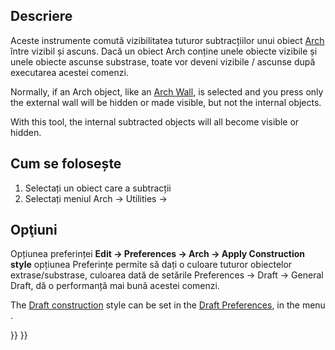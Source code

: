 <languages/>

{{Docnav
|[[Arch_ToggleIfcBrepFlag|ToggleIfcBrepFlag]]
|[[Arch_Survey|Survey]]
|[[BIM_Workbench|BIM]]
|IconL=Arch_ToggleIfcBrepFlag.svg
|IconR=Arch_Survey.svg
|IconC=Workbench_BIM.svg
}}

{{VeryImportantMessage|THIS COMMAND IS PART OF THE INTEGRATED [[BIM_Workbench|BIM WORKBENCH]] IN V1.0<br>
This page has been updated for that version.}}

<div class="mw-translate-fuzzy">
{{GuiCommand|Name=Arch ToggleSubs|Workbenches=[[Arch_Workbench/ro|Arch]]|MenuLocation=Arch → Utilities → Toggle Subcomponents|Shortcut=‏‎|SeeAlso=}}
</div>

<span id="Description"></span>
==Descriere==

<div class="mw-translate-fuzzy">
Aceste instrumente comută vizibilitatea tuturor subtracțiilor unui obiect [[Arch_Workbench/ro | Arch]] între vizibil și ascuns. Dacă un obiect Arch conține unele obiecte vizibile și unele obiecte ascunse substrase, toate vor deveni vizibile / ascunse după executarea acestei comenzi.
</div>

Normally, if an Arch object, like an [[Arch_Wall|Arch Wall]], is selected and you press {{KEY|Space}} only the external wall will be hidden or made visible, but not the internal objects.

With this tool, the internal subtracted objects will all become visible or hidden.

<span id="Usage"></span>
<div class="mw-translate-fuzzy">
== Cum se folosește ==
</div>

<div class="mw-translate-fuzzy">
# Selectați un obiect care a subtracții
# Selectați meniul Arch → Utilities → {{KEY|[[Image:Arch_ToggleSubs‏‎.svg|16px]] [[Arch_ToggleSubs‏‎|Toggle Subcomponents‏‎]]}}
</div>

<span id="Options"></span>
== Opţiuni ==

<div class="mw-translate-fuzzy">
Opțiunea preferinței '''Edit -> Preferences → Arch → Apply Construction style''' opțiunea Preferințe permite să dați o culoare tuturor obiectelor extrase/substrase, culoarea dată de setările  Preferences → Draft → General Draft, dă o performanță mai bună acestei comenzi.
</div>

The [[Draft_ToggleConstructionMode|Draft construction]] style can be set in the [[Draft_Preferences|Draft Preferences]], in the menu {{MenuCommand|Preferences → Draft → General Draft}}.


{{Docnav
|[[Arch_ToggleIfcBrepFlag|ToggleIfcBrepFlag]]
|[[Arch_Survey|Survey]]
|[[BIM_Workbench|BIM]]
|IconL=Arch_ToggleIfcBrepFlag.svg
|IconR=Arch_Survey.svg
|IconC=Workbench_BIM.svg
}}

{{BIM_Tools_navi{{#translation:}}}}
{{Userdocnavi{{#translation:}}}}